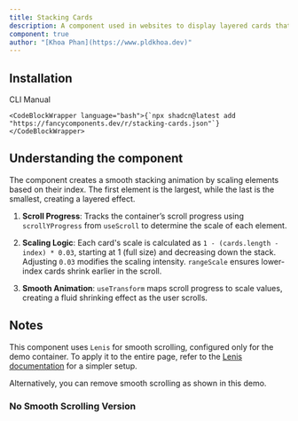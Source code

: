 ```yaml
---
title: Stacking Cards
description: A component used in websites to display layered cards that stack on top of one another, often with interactive animations.
component: true
author: "[Khoa Phan](https://www.pldkhoa.dev)"
---
```


<ComponentPreview name="stacking-cards" />

## Installation

<Tabs defaultValue="cli">
  <TabsList>
    <TabsTrigger value="cli">CLI</TabsTrigger>
    <TabsTrigger value="manual">Manual</TabsTrigger>
  </TabsList>
  <TabsContent value="cli">

    <CodeBlockWrapper language="bash">{`npx shadcn@latest add "https://fancycomponents.dev/r/stacking-cards.json"`}</CodeBlockWrapper>

  </TabsContent>
<TabsContent value="manual">

<ComponentSource name="stacking-cards" />

</TabsContent>
</Tabs>

## Understanding the component

The component creates a smooth stacking animation by scaling elements based on their index. The first element is the largest, while the last is the smallest, creating a layered effect.  

1. **Scroll Progress**: Tracks the container’s scroll progress using `scrollYProgress` from `useScroll` to determine the scale of each element.  

2. **Scaling Logic**: Each card's scale is calculated as `1 - (cards.length - index) * 0.03`, starting at 1 (full size) and decreasing down the stack. Adjusting `0.03` modifies the scaling intensity. `rangeScale` ensures lower-index cards shrink earlier in the scroll.  

3. **Smooth Animation**: `useTransform` maps scroll progress to scale values, creating a fluid shrinking effect as the user scrolls.

## Notes

This component uses `Lenis` for smooth scrolling, configured only for the demo container. To apply it to the entire page, refer to the [Lenis documentation](https://github.com/darkroomengineering/lenis) for a simpler setup.

Alternatively, you can remove smooth scrolling as shown in this demo.

### No Smooth Scrolling Version

<ComponentPreview name="stacking-cards-demo" />